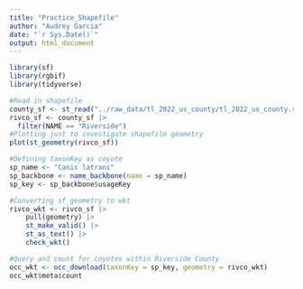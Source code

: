 ```yaml
---
title: "Practice_Shapefile"
author: "Audrey Garcia"
date: "`r Sys.Date()`"
output: html_document
---
```


```r
library(sf)
library(rgbif)
library(tidyverse)

#Read in shapefile
county_sf <- st_read("../raw_data/tl_2022_us_county/tl_2022_us_county.shp")
rivco_sf <- county_sf |>
  filter(NAME == "Riverside")
#Plotting just to investigate shapefile geometry
plot(st_geometry(rivco_sf))

#Defining taxonKey as coyote
sp_name <- "Canis latrans"
sp_backbone <- name_backbone(name = sp_name)
sp_key <- sp_backbone$usageKey

#Converting sf geometry to wkt
rivco_wkt <- rivco_sf |>
    pull(geometry) |> 
    st_make_valid() |> 
    st_as_text() |>
    check_wkt()

#Query and count for coyotes within Riverside County
occ_wkt <- occ_download(taxonKey = sp_key, geometry = rivco_wkt)
occ_wkt$meta$count
```
